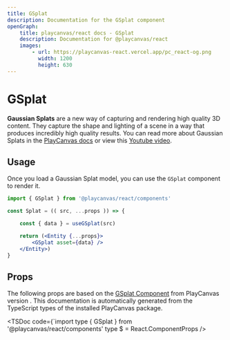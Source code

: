 ```yaml
---
title: GSplat
description: Documentation for the GSplat component
openGraph:
    title: playcanvas/react docs - GSplat
    description: Documentation for @playcanvas/react
    images:
        - url: https://playcanvas-react.vercel.app/pc_react-og.png
          width: 1200
          height: 630
---
```


# GSplat

**Gaussian Splats** are a new way of capturing and rendering high quality 3D content. They capture the shape and lighting of a scene in a way that produces incredibly high quality results. You can read more about Gaussian Splats in the [PlayCanvas docs](https://developer.playcanvas.com/user-manual/graphics/gaussian-splatting/) or view this [Youtube video](https://www.youtube.com/watch?v=HVv_IQKlafQ).

## Usage

Once you load a Gaussian Splat model, you can use the `GSplat` component to render it.

```jsx
import { GSplat } from '@playcanvas/react/components'

const Splat = (( src, ...props )) => {

    const { data } = useGSplat(src)

    return (<Entity {...props}>
        <GSplat asset={data} />
    </Entity>)
}
```

## Props

The following props are based on the [GSplat Component](https://api.playcanvas.com/engine/classes/GSplatComponent.html) from PlayCanvas version **<PcVersion />**. This documentation is automatically generated from the TypeScript types of the installed PlayCanvas package.

<TSDoc
  code={`import type { GSplat } from '@playcanvas/react/components'
type $ = React.ComponentProps<typeof GSplat>
/>
